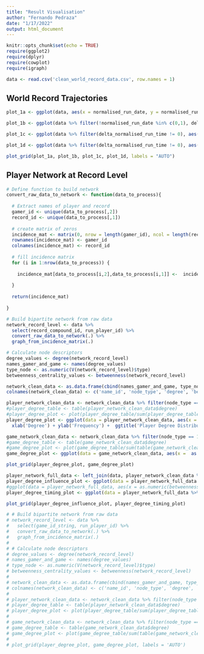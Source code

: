 ```yaml
---
title: "Result Visualisation"
author: "Fernando Pedraza"
date: "1/17/2022"
output: html_document
---
```


```r
knitr::opts_chunk$set(echo = TRUE)
require(ggplot2)
require(dplyr)
require(cowplot)
require(igraph)
```


```r
data <- read.csv('clean_world_record_data.csv', row.names = 1)
```

## World Record Trajectories

```r
plot_1a <- ggplot(data, aes(x = normalised_run_date, y = normalised_run_time)) + geom_line(aes(group = record_compound_id), size = 0.02)  + theme_minimal() + xlab('Normalised run date') + ylab('Normalised run time') + geom_smooth(method = 'loess', formula = y ~ x)
```


```r
plot_1b <- ggplot(data %>% filter(!normalised_run_date %in% c(0,1), delta_normalised_run_time != 0), aes(x = normalised_run_date)) + geom_histogram(color = 'black', alpha = 0.6)  + theme_minimal()  + ylab('Frequency') + xlab('Normalised run date')
```


```r
plot_1c <- ggplot(data %>% filter(delta_normalised_run_time != 0), aes(x = delta_normalised_run_time)) + geom_histogram(color = 'black', alpha = 0.6)  + theme_minimal()  + ylab('Frequency') + xlab('Delta normalised run time')
```


```r
plot_1d <- ggplot(data %>% filter(delta_normalised_run_time != 0), aes(x = normalised_run_date, y = delta_normalised_run_time)) + geom_point(size = 0.02, alpha = 0.3) + geom_smooth(method = 'loess', formula = y ~ x) + theme_minimal() + xlab('Normalised run date') + ylab('Delta normalised run time') 
```

```r
plot_grid(plot_1a, plot_1b, plot_1c, plot_1d, labels = "AUTO")
```

## Player Network at Record Level

```r
# Define function to build network
convert_raw_data_to_network <- function(data_to_process){
  
  # Extract names of player and record
  gamer_id <- unique(data_to_process[,2])
  record_id <- unique(data_to_process[,1])
  
  # create matrix of zeros
  incidence_mat <- matrix(0, nrow = length(gamer_id), ncol = length(record_id))
  rownames(incidence_mat) <- gamer_id
  colnames(incidence_mat) <- record_id
  
  # fill incidence matrix
  for (i in 1:nrow(data_to_process)) {
    
    incidence_mat[data_to_process[i,2],data_to_process[i,1]] <-  incidence_mat[data_to_process[i,2],data_to_process[i,1]] + 1
    
  }
  
  return(incidence_mat)
  
}

# Build bipartite network from raw data
network_record_level <- data %>% 
  select(record_compound_id, run_player_id) %>%
  convert_raw_data_to_network(.) %>%
  graph_from_incidence_matrix(.)

# Calculate node descriptors
degree_values <- degree(network_record_level)
names_gamer_and_game <- names(degree_values)
type_node <- as.numeric(V(network_record_level)$type)
betweenness_centrality_values <- betweenness(network_record_level)

network_clean_data <- as.data.frame(cbind(names_gamer_and_game, type_node, unname(degree_values), unname(betweenness_centrality_values)))
colnames(network_clean_data) <- c('name_id', 'node_type', 'degree', 'betweenness_centrality')

player_network_clean_data <- network_clean_data %>% filter(node_type == 0)
#player_degree_table <- table(player_network_clean_data$degree)
#player_degree_plot <- plot(player_degree_table/sum(player_degree_table), xlab = 'Degree', ylab = 'Frequency', main = 'Player Degree Distribution')
player_degree_plot <- ggplot(data = player_network_clean_data, aes(x =  as.numeric(degree))) + geom_histogram(color = 'black', alpha = 0.6) + theme_minimal() +
  xlab('Degree') + ylab('Frequency') +  ggtitle('Player Degree Distribution') + theme(aspect.ratio = 1)

game_network_clean_data <- network_clean_data %>% filter(node_type == 1)
#game_degree_table <- table(game_network_clean_data$degree)
#game_degree_plot <- plot(game_degree_table/sum(table(game_network_clean_data$degree)), xlab = 'Degree', ylab = 'Frequency', main = 'Record Degree Distribution')
game_degree_plot <- ggplot(data = game_network_clean_data, aes(x =  as.numeric(degree))) + geom_histogram(color = 'black', alpha = 0.6) + theme_minimal() + xlab('Degree') + ylab('Frequency') + ggtitle('Player Degree Distribution')  + theme(aspect.ratio = 1)

plot_grid(player_degree_plot, game_degree_plot)

```


```r
player_network_full_data <- left_join(data, player_network_clean_data %>% rename(run_player_id = name_id))
player_degree_influence_plot <- ggplot(data = player_network_full_data %>% filter(delta_normalised_run_time != 0), aes(x = as.numeric(degree), y = as.numeric(delta_normalised_run_time))) + geom_point(size = 0.02, alpha = 0.3)  + theme_minimal() + xlab('Degree') + ylab('Delta normalised run time') + geom_smooth(method = 'loess') + theme(aspect.ratio = 1)
#ggplot(data = player_network_full_data, aes(x = as.numeric(betweenness_centrality), y = as.numeric(delta_normalised_run_time))) + geom_point() + theme(aspect.ratio = 1) + theme_minimal() + xlab('Degree') + ylab('Delta normalised run time') + geom_smooth(method = 'lm')
player_degree_timing_plot <- ggplot(data = player_network_full_data %>% filter(delta_normalised_run_time != 0), aes(x = as.numeric(degree), y = as.numeric(normalised_run_date))) + geom_point(size = 0.02, alpha = 0.3) + theme_minimal() + xlab('Degree') + ylab('Normalised run date') + geom_smooth(method = 'loess') + theme(aspect.ratio = 1)

plot_grid(player_degree_influence_plot, player_degree_timing_plot)
```

```r

# # Build bipartite network from raw data
# network_record_level <- data %>% 
#   select(game_id_string, run_player_id) %>%
#   convert_raw_data_to_network(.) %>%
#   graph_from_incidence_matrix(.)
# 
# # Calculate node descriptors
# degree_values <- degree(network_record_level)
# names_gamer_and_game <- names(degree_values)
# type_node <- as.numeric(V(network_record_level)$type)
# betweenness_centrality_values <- betweenness(network_record_level)
# 
# network_clean_data <- as.data.frame(cbind(names_gamer_and_game, type_node, unname(degree_values), unname(betweenness_centrality_values)))
# colnames(network_clean_data) <- c('name_id', 'node_type', 'degree', 'betweenness_centrality')
# 
# player_network_clean_data <- network_clean_data %>% filter(node_type == 0)
# player_degree_table <- table(player_network_clean_data$degree)
# player_degree_plot <- plot(player_degree_table/sum(player_degree_table))
# 
# game_network_clean_data <- network_clean_data %>% filter(node_type == 1)
# game_degree_table <- table(game_network_clean_data$degree)
# game_degree_plot <- plot(game_degree_table/sum(table(game_network_clean_data$degree)))
# 
# plot_grid(player_degree_plot, game_degree_plot, labels = 'AUTO')
```

